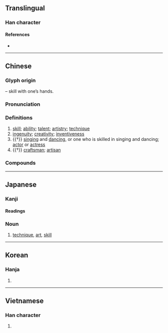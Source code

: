 {{character info/new}}
==Translingual==

===Han character===
{{Han char|rn=64|rad=手|as=04|sn=7|four=54047|canj=QJE|ids=⿰扌支}}

====References====
* {{Han ref|kx=0420.020|dkj=11855|dj=0767.030|hdz=31834.040|uh=6280|ud=25216|bh=A7DE|bd=42974}}

----

==Chinese==
{{zh-forms}}

===Glyph origin===
{{Han etym}}
{{Han compound|手|alt1=扌|t1=hand|支|ls=psc|c1=s|c2=p}} – skill with one’s hands.

===Pronunciation===
{{zh-pron
|m=jì
|m-s=
|c=gei6
|c-t=
|g=
|h=pfs=kî
|j=
|mb=gí
|md=gê
|mn=tw,xm,zz:kī/qz:kǐ/ki
|mn_note=kī/kǐ - literary; ki - vernacular
|mn-t=gi6
|w=3jji
|x=
|mc=y
|oc=y
|cat=n
}}

===Definitions===
{{zh-hanzi}}

# [[skill]]; [[ability]]; [[talent]]; [[artistry]]; [[technique]]
# [[ingenuity]]; [[creativity]]; [[inventiveness]]
# {{†}} [[singing]] and [[dancing]], or one who is skilled in singing and dancing; [[actor]] or [[actress]]
# {{†}} [[craftsman]]; [[artisan]]

===Compounds===
{{zh-der|奇技|心煩技癢|尖端科技|屠龍之技|一技之長|寸長尺技|慣技|口技|不禁技癢|奇技淫巧|外技|國技|一技在身|以售其技|方技略|技術分析|技術降落|技藝|技倆|技癢|技術作物|故技重施|技能檢定|無技可施|技工|特技鏡頭|技士|技術人員|特技|末技|技師|梧鼠技窮|技高一籌|技能競賽|技藝超群|神乎其技|科技|技術|技正|技窮|技能|技術員|略施小技|生物科技|生技|球技|技擊|片長末技|片長薄技|手技|演技|技術合作|方技|獻技|技術性|殊技|梧鼠之技|技巧|科技食物|故技|技法|技術犯規|競技場|雕蟲小技|農技團|黔驢技窮|黔驢之技|長技|競技|軟技術|雜技|身懷絕技|舞技|鼫鼠五技|鼠技|蟲篆之技|高科技|頂技|絕技|農技|遙測技術|車技|貫蝨之技|薄技|經濟技術開發區}}

----

==Japanese==

===Kanji===
{{ja-kanji|grade=5|rs=手04}}

====Readings====
{{ja-readings
|goon=ぎ
|kanon=き
|kun=わざ-
}}

===Noun===
{{ja-kanjitab|わざ|yomi=k}}{{ja-kanjitab|ぎ|yomi=o}}
{{ja-noun|わざ|ワザ|ぎ}}

# [[technique]], [[art]], [[skill]]

----

==Korean==

===Hanja===
{{ko-hanja|hangeul=기|eumhun=|rv=gi|mr=ki|y=ki}}

# {{defn|lang=ko|sort=手04}}

----

==Vietnamese==

===Han character===
{{vi-hantu|[[kĩ]], [[kỹ]]|rs=手04}}

# {{defn|lang=vi|sort=手04}}